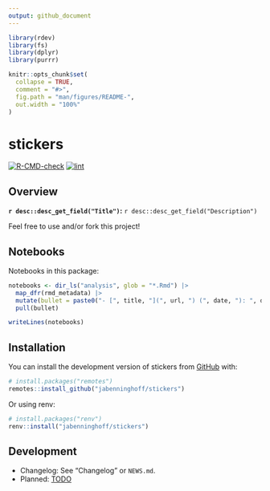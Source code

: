 ```yaml
---
output: github_document
---
```


<!-- README.md is generated from README.Rmd. Please edit that file -->

```r
library(rdev)
library(fs)
library(dplyr)
library(purrr)

knitr::opts_chunk$set(
  collapse = TRUE,
  comment = "#>",
  fig.path = "man/figures/README-",
  out.width = "100%"
)
```

# stickers

<!-- badges: start -->
[![R-CMD-check](https://github.com/jabenninghoff/stickers/workflows/R-CMD-check/badge.svg)](https://github.com/jabenninghoff/stickers/actions)
[![lint](https://github.com/jabenninghoff/stickers/workflows/lint/badge.svg)](https://github.com/jabenninghoff/stickers/actions)
<!-- badges: end -->

## Overview

**`r desc::desc_get_field("Title")`:** `r desc::desc_get_field("Description")`

Feel free to use and/or fork this project!

## Notebooks

Notebooks in this package:

```r
notebooks <- dir_ls("analysis", glob = "*.Rmd") |>
  map_dfr(rmd_metadata) |>
  mutate(bullet = paste0("- [", title, "](", url, ") (", date, "): ", description)) |>
  pull(bullet)

writeLines(notebooks)
```

## Installation

You can install the development version of stickers from [GitHub](https://github.com/) with:

``` r
# install.packages("remotes")
remotes::install_github("jabenninghoff/stickers")
```

Or using renv:

``` r
# install.packages("renv")
renv::install("jabenninghoff/stickers")
```

## Development

- Changelog: See "Changelog" or `NEWS.md`.
- Planned: [TODO](TODO.md)
